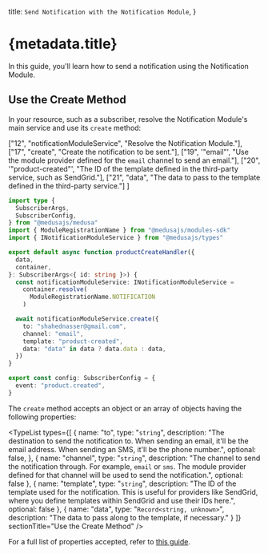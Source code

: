 
  title: `Send Notification with the Notification Module`,
}

# {metadata.title}

In this guide, you'll learn how to send a notification using the Notification Module.

## Use the Create Method

In your resource, such as a subscriber, resolve the Notification Module's main service and use its `create` method:

  ["12", "notificationModuleService", "Resolve the Notification Module."],
  ["17", "create", "Create the notification to be sent."],
  ["19", '"email"', "Use the module provider defined for the `email` channel to send an email."],
  ["20", '"product-created"', "The ID of the template defined in the third-party service, such as SendGrid."],
  ["21", "data", "The data to pass to the template defined in the third-party service."]
]

```ts title="src/subscribers/product-created.ts" highlights={highlights} collapsibleLines="1-7" expandButtonLabel="Show Imports"
import type {
  SubscriberArgs,
  SubscriberConfig,
} from "@medusajs/medusa"
import { ModuleRegistrationName } from "@medusajs/modules-sdk"
import { INotificationModuleService } from "@medusajs/types"

export default async function productCreateHandler({
  data,
  container,
}: SubscriberArgs<{ id: string }>) {
  const notificationModuleService: INotificationModuleService =
    container.resolve(
      ModuleRegistrationName.NOTIFICATION
    )

  await notificationModuleService.create({
    to: "shahednasser@gmail.com",
    channel: "email",
    template: "product-created",
    data: "data" in data ? data.data : data,
  })
}

export const config: SubscriberConfig = {
  event: "product.created",
}
```

The `create` method accepts an object or an array of objects having the following properties:

<TypeList
  types={[
    {
      name: "to",
      type: "`string`",
      description: "The destination to send the notification to. When sending an email, it'll be the email address. When sending an SMS, it'll be the phone number.",
      optional: false,
    },
    {
      name: "channel",
      type: "`string`",
      description: "The channel to send the notification through. For example, `email` or `sms`. The module provider defined for that channel will be used to send the notification.",
      optional: false
    },
    {
      name: "template",
      type: "`string`",
      description: "The ID of the template used for the notification. This is useful for providers like SendGrid, where you define templates within SendGrid and use their IDs here.",
      optional: false
    },
    {
      name: "data",
      type: "`Record<string, unknown>`",
      description: "The data to pass along to the template, if necessary."
    }
  ]}
  sectionTitle="Use the Create Method"
/>

For a full list of properties accepted, refer to [this guide](/references/notification-provider-module#create).
